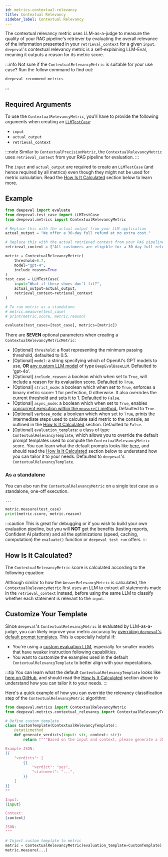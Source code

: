 ```yaml
---
id: metrics-contextual-relevancy
title: Contextual Relevancy
sidebar_label: Contextual Relevancy
---
```


<head>
  <link
    rel="canonical"
    href="https://deepeval.com/docs/metrics-contextual-relevancy"
  />
</head>


<MetricTagsDisplayer rag={true} referenceless={true} />

The contextual relevancy metric uses LLM-as-a-judge to measure the quality of your RAG pipeline's retriever by evaluating the overall relevance of the information presented in your `retrieval_context` for a given `input`. `deepeval`'s contextual relevancy metric is a self-explaining LLM-Eval, meaning it outputs a reason for its metric score.

:::info
Not sure if the `ContextualRelevancyMetric` is suitable for your use case? Run the follow command to find out:

```bash
deepeval recommend metrics
```

:::

## Required Arguments

To use the `ContextualRelevancyMetric`, you'll have to provide the following arguments when creating an [`LLMTestCase`](/docs/evaluation-test-cases#llm-test-case):

- `input`
- `actual_output`
- `retrieval_context`

:::note
Similar to `ContextualPrecisionMetric`, the `ContextualRelevancyMetric` uses `retrieval_context` from your RAG pipeline for evaluation.
:::

The `input` and `actual_output` are required to create an `LLMTestCase` (and hence required by all metrics) even though they might not be used for metric calculation. Read the [How Is It Calculated](#how-is-it-calculated) section below to learn more.

## Example

```python
from deepeval import evaluate
from deepeval.test_case import LLMTestCase
from deepeval.metrics import ContextualRelevancyMetric

# Replace this with the actual output from your LLM application
actual_output = "We offer a 30-day full refund at no extra cost."

# Replace this with the actual retrieved context from your RAG pipeline
retrieval_context = ["All customers are eligible for a 30 day full refund at no extra cost."]

metric = ContextualRelevancyMetric(
    threshold=0.7,
    model="gpt-4",
    include_reason=True
)
test_case = LLMTestCase(
    input="What if these shoes don't fit?",
    actual_output=actual_output,
    retrieval_context=retrieval_context
)

# To run metric as a standalone
# metric.measure(test_case)
# print(metric.score, metric.reason)

evaluate(test_cases=[test_case], metrics=[metric])
```

There are **SEVEN** optional parameters when creating a `ContextualRelevancyMetricMetric`:

- [Optional] `threshold`: a float representing the minimum passing threshold, defaulted to 0.5.
- [Optional] `model`: a string specifying which of OpenAI's GPT models to use, **OR** [any custom LLM model](/docs/metrics-introduction#using-a-custom-llm) of type `DeepEvalBaseLLM`. Defaulted to 'gpt-4o'.
- [Optional] `include_reason`: a boolean which when set to `True`, will include a reason for its evaluation score. Defaulted to `True`.
- [Optional] `strict_mode`: a boolean which when set to `True`, enforces a binary metric score: 1 for perfection, 0 otherwise. It also overrides the current threshold and sets it to 1. Defaulted to `False`.
- [Optional] `async_mode`: a boolean which when set to `True`, enables [concurrent execution within the `measure()` method.](/docs/metrics-introduction#measuring-metrics-in-async) Defaulted to `True`.
- [Optional] `verbose_mode`: a boolean which when set to `True`, prints the intermediate steps used to calculate said metric to the console, as outlined in the [How Is It Calculated](#how-is-it-calculated) section. Defaulted to `False`.
- [Optional] `evaluation_template`: a class of type `ContextualRelevancyTemplate`, which allows you to override the default prompt templates used to compute the `ContextualRelevancyMetric` score. You can learn what the default prompts looks like [here](https://github.com/confident-ai/deepeval/blob/main/deepeval/metrics/contextual_relevancy/template.py), and should read the [How Is It Calculated](#how-is-it-calculated) section below to understand how you can tailor it to your needs. Defaulted to `deepeval`'s `ContextualRelevancyTemplate`.

### As a standalone

You can also run the `ContextualRelevancyMetric` on a single test case as a standalone, one-off execution.

```python
...

metric.measure(test_case)
print(metric.score, metric.reason)
```

:::caution
This is great for debugging or if you wish to build your own evaluation pipeline, but you will **NOT** get the benefits (testing reports, Confident AI platform) and all the optimizations (speed, caching, computation) the `evaluate()` function or `deepeval test run` offers.
:::

## How Is It Calculated?

The `ContextualRelevancyMetric` score is calculated according to the following equation:

<Equation formula="\text{Contextual Relevancy} = \frac{\text{Number of Relevant Statements}}{\text{Total Number of Statements}}" />

Although similar to how the `AnswerRelevancyMetric` is calculated, the `ContextualRelevancyMetric` first uses an LLM to extract all statements made in the `retrieval_context` instead, before using the same LLM to classify whether each statement is relevant to the `input`.

## Customize Your Template

Since `deepeval`'s `ContextualRelevancyMetric` is evaluated by LLM-as-a-judge, you can likely improve your metric accuracy by [overriding `deepeval`'s default prompt templates](/docs/metrics-introduction#customizing-metric-prompts). This is especially helpful if:

- You're using a [custom evaluation LLM](/guides/guides-using-custom-llms), especially for smaller models that have weaker instruction following capabilities.
- You want to customize the examples used in the default `ContextualRelevancyTemplate` to better align with your expectations.

:::tip
You can learn what the default `ContextualRelevancyTemplate` looks like [here on GitHub](https://github.com/confident-ai/deepeval/blob/main/deepeval/metrics/contextual_relevancy/template.py), and should read the [How Is It Calculated](#how-is-it-calculated) section above to understand how you can tailor it to your needs.
:::

Here's a quick example of how you can override the relevancy classification step of the `ContextualRelevancyMetric` algorithm:

```python
from deepeval.metrics import ContextualRelevancyMetric
from deepeval.metrics.contextual_relevancy import ContextualRelevancyTemplate

# Define custom template
class CustomTemplate(ContextualRelevancyTemplate):
    @staticmethod
    def generate_verdicts(input: str, context: str):
        return f"""Based on the input and context, please generate a JSON object to indicate whether each statement found in the context is relevant to the provided input.

Example JSON:
{{
    "verdicts": [
        {{
            "verdict": "yes",
            "statement": "...",
        }}
    ]
}}
**

Input:
{input}

Context:
{context}

JSON:
"""

# Inject custom template to metric
metric = ContextualRelevancyMetric(evaluation_template=CustomTemplate)
metric.measure(...)
```
